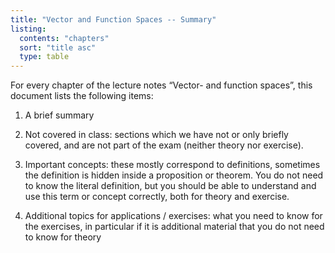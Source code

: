 ```yaml
---
title: "Vector and Function Spaces -- Summary"
listing:
  contents: "chapters"
  sort: "title asc"
  type: table
---
```


For every chapter of the lecture notes "Vector- and function spaces", this document lists the following items:

1. A brief summary

2. Not covered in class: sections which we have not or only briefly covered, and are not part of the exam (neither theory nor exercise). 

3. Important concepts: these mostly correspond to definitions, sometimes the definition is hidden inside a proposition or theorem. You do not need to know the literal definition, but you should be able to understand and use this term or concept correctly, both for theory and exercise.

4. Additional topics for applications / exercises: what you need to know for the exercises, in particular if it is additional material that you do not need to know for theory
